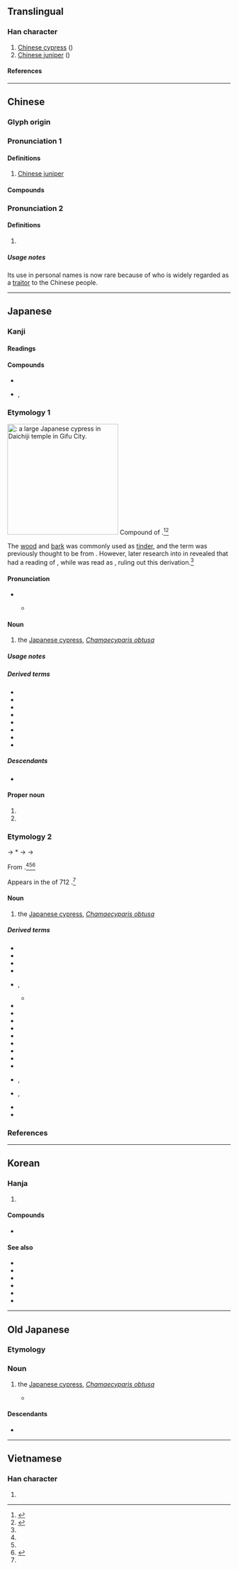 {{also|栝|桧}}
{{character info}}
==Translingual==

===Han character===
{{Han char|rn=75|rad=木|as=13|sn=17|four=48966|canj=DOMA|ids=⿰木會}}

# [[Chinese cypress]] ({{taxlink|Cupressus duclouxiana|species|noshow=1}})
# [[Chinese juniper]] ({{taxlink|Juniperus chinensis|species|noshow=1}})

====References====
{{Han ref|kx=0557.110|dkj=15676|dj=0946.180|hdz=21303.040|uh=6A9C}}

----

==Chinese==
{{zh-forms|s=桧}}

===Glyph origin===
{{Han etym}}

===Pronunciation 1===
{{zh-pron
|m=guì,kuài
|c=kui2
|mn=kòe
|mc=y
|oc=y
|ma=
|cat=pn
}}

====Definitions====
{{zh-hanzi}}

# [[Chinese juniper]]

====Compounds====
{{zh-der|檜柏|檜木|紅檜}}

===Pronunciation 2===
{{zh-pron
|m=huì
|c=kui2
|mc=y
|oc=y
|ma=
|cat=pn
}}

====Definitions====
{{zh-hanzi}}

# {{zh-used2|n}}
#: {{zh-x|^秦 ^檜{huì}|{{w|Qin Hui}}}}

=====Usage notes=====
Its use in personal names is now rare because of {{w|Qin Hui}} who is widely regarded as a [[traitor]] to the Chinese people.

----

==Japanese==
{{ja-kanji forms|桧|檜}}

===Kanji===
{{ja-kanji|grade=|rs=木13|shin=桧}}

====Readings====
{{ja-readings
|goon=け<け<くゑ, かち<くわち
|kanon=かい<くわい, かつ<くわつ
|kun=ひ-, ひのき-
}}

====Compounds====
* {{ja-r|老檜|ろうかい}}
* {{ja-r|翌檜|アスナロ}}, {{ja-r|翌檜|アスナロウ}}

===Etymology 1===
{{ja-kanjitab|yomi=k|ひのき|alt=檜木}}
{{wp|lang=ja|ヒノキ}}
{{wp|Chamaecyparis obtusa}}
[[File:大智寺 (岐阜市)-樹齢約700年の大ヒノキdaichiji008.jpg|thumb|250px|{{m|ja||檜|tr=hinoki}}: a large '''Japanese cypress''' in Daichiji temple in Gifu City.]]
Compound of {{com|ja|sort=ひのき||alt1=檜|tr1=hi|t1=[[Japanese cypress]]|pos1=see below|の|tr2=no|pos2=attributive particle|木|tr3=ki|t3=[[tree]]}}.<ref name="KDJ">{{R:Kokugo Dai Jiten}}</ref><ref name="DJR">{{R:Daijirin}}</ref>

The [[wood]] and [[bark]] was commonly used as [[tinder]], and the term was previously thought to be from {{com|ja|nocat=1|火|tr1=hi|t1=[[fire]]|の|tr2=no|pos2=attributive particle|木|tr3=ki|t3=tree}}. However, later research into {{w|Jōdai Tokushu Kanazukai|ancient kana usage}} in {{cog|ojp|-}} revealed that {{m|ja|檜}} had a reading of {{IPAfont|⟨pi<sub>1</sub>⟩}}, while {{m|ja|火}} was read as {{IPAfont|⟨pi<sub>2</sub>⟩}}, ruling out this derivation.<ref name="KDJ"/>

====Pronunciation====
{{ja-pron|yomi=k|ひのき|acc=1|acc2=0|dev=3|acc_ref=DJR|acc2_ref=DJR}}
** {{a|[[w:Kansai dialect|Osaka]]}} {{ja-accent-common|a|ひ|のき|híꜜnòkì}}

====Noun====
{{ja-noun|shin=桧|ひのき|ヒノキ}}

# the [[Japanese cypress]], ''[[Chamaecyparis obtusa]]''

=====Usage notes=====
{{U:ja:biology|ヒノキ}}

=====Derived terms=====
{{der-top3}}
* {{ja-r|檜 翌檜|ひのき あすなろ}}
* {{ja-r|檜%笠|ひのき%がさ}}
* {{ja-r|檜%玉|ひのき%だま}}
* {{ja-r|檜%綱|ひのき%づな}}
* {{ja-r|檜 舞台|ひのき ぶたい}}
* {{ja-r|明日は檜|あす は ひのき}}
* {{ja-r|木曽 檜|^きそ ^ひのき}}
* {{ja-r|台湾 檜|^たいわん ひのき}}
{{der-bottom}}

=====Descendants=====
* {{desc|en|hinoki}}

====Proper noun====
{{ja-pos|proper|shin=桧|ひのき}}

# {{given name|ja|female|A=a|sort=ひのき}}
# {{surname|ja|A=a|nodot=1|sort=ひのき}}

===Etymology 2===
{{ja-kanjitab|yomi=k|ひ}}

{{IPAfont|⟨pi<sub>1</sub>⟩}} → *{{IPAchar|/pʲi/}} → {{IPAchar|/ɸi/}} → {{IPAchar|/hi/}}

From {{inh|ja|ojp|sort=ひ|-}}.<ref name="KDJ"/><ref name="DJR"/><ref name="DJS">{{R:Daijisen}}</ref>

Appears in the ''{{w|Kojiki}}'' of 712 {{CE}}.<ref name="KDJ"/>

====Noun====
{{ja-noun|shin=桧|ひ}}

# {{lb|ja|sort=ひ|archaic|or in [[compound]]s}} the [[Japanese cypress]], ''[[Chamaecyparis obtusa]]''

=====Derived terms=====
{{der-top4}}
* {{ja-r|檜%扇|ひ%おうぎ}}
* {{ja-r|檜%垣|ひ%がき}}
* {{ja-r|檜%笠|ひ%がさ}}
* {{ja-r|檜%隈|^ひ%ぐま}}
* {{ja-r|檜%曾|ひ%そ|rom=-}}, {{ja-r|檜%楚|ひ%そ}}
** {{ja-r|白%檜%曾|しら%び%そ}}
* {{ja-r|檜%枝%岐|^ひの%え%また}}
* {{ja-r|檜隈|^ひのくま}}
* {{ja-r|檜葉|ひば}}
* {{ja-r|檜%原|ひ%ばら}}
* {{ja-r|檜%物|ひ%もの}}
* {{ja-r|檜%山|^ひ%やま}}
* {{ja-r|檜%皮|ひ%わだ}}
* {{ja-r|檜%破り子|ひ%わりご}}
* {{ja-r|明日%檜|あす%ひ}}
* {{ja-r|黒%檜|くろ%び}}, {{ja-r|黒%檜|くろ%べ}}
* {{ja-r|白%檜|しら%び}}, {{ja-r|白%檜|しら%べ}}
* {{ja-r|唐%檜|とう%ひ}}
* {{ja-r|紅%檜|べに%ひ}}
{{der-bottom}}

===References===
<references/>

----

==Korean==

===Hanja===
{{ko-hanja|hangeul=[[회]], [[괄]]|eumhun=|rv=hoe, gwal|mr=hoe, kwal|y=hoy, kwal}}

# {{rfdef|ko}}

====Compounds====
* {{ko-l|회목|檜木|[[Japanese cypress]]}}

====See also====
{{rel-top|See also}}
* {{ko-l|백|柏|[[cypress]]}}
* {{ko-l|편백|扁柏|[[Japanese cypress]]}}
* {{ko-l|측백|側柏|[[oriental thuja]]}}
* {{ko-l|괄|栝|[[juniper]]}}
* {{ko-l|향목|香木|juniper}}
* {{ko-l|노송|老松|Japanese cypress}}
{{rel-bottom}}

----

==Old Japanese==

===Etymology===
{{rfe|ojp|sort=ひ}}

===Noun===
{{head|ojp|noun|tr=pi<sub>1</sub>|kana|ひ|sort=ひ}}

# the [[Japanese cypress]], ''[[Chamaecyparis obtusa]]''
#* {{RQ:Kojiki|poem 100}}
#*: {{ux|ojp|...[[眞木割く|麻紀佐久]]'''比'''能[[御門|美加度]]...|tr=...maki<sub>2</sub> saku '''pi<sub>1</sub>''' no mi<sub>1</sub>kado<sub>1</sub>...|...this wooded palace of flourishing '''cypresses'''...}}

====Descendants====
* {{desc|ja|檜|tr=hi, hinoki}}

----

==Vietnamese==

===Han character===
{{vi-readings|rs=木13|reading=cối}}

# {{rfdef|vi|sort=木13}}